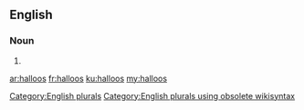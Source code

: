 ==English==

===Noun===
{{head|en}}

# {{plural of|halloo}}

[[Category:English plurals]][[Category:English plurals using obsolete wikisyntax]]

[[ar:halloos]]
[[fr:halloos]]
[[ku:halloos]]
[[my:halloos]]